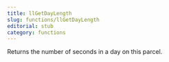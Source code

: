 ```yaml
---
title: llGetDayLength
slug: functions/llGetDayLength
editorial: stub
category: functions
---
```


<LSLFunction
	name="llGetDayLength"
	returnType="integer"
/>

Returns the number of seconds in a day on this parcel.

